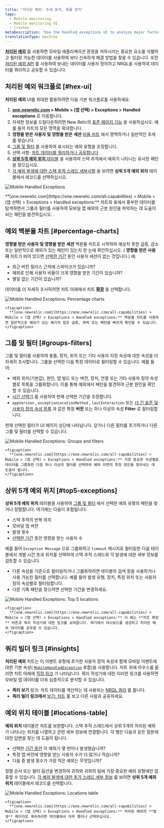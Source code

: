 ```yaml
---
title: '처리된 예외: 추세 분석, 충돌 방지'
tags:
  - Mobile monitoring
  - Mobile monitoring UI
  - Crashes
metaDescription: 'Use the handled exceptions UI to analyze major factors contributing to poor mobile app experience, and use filterable data to find a resolution.'
translationType: machine
---
```







[**처리된 예외**](/docs/mobile-monitoring/mobile-monitoring-ui/crashes/introduction-mobile-handled-exceptions) 를 사용하면 모바일 애플리케이션 환경을 저하시키는 중요한 요소를 식별하고 필터링 가능한 데이터를 사용하여 보다 신속하게 해결 방법을 찾을 수 있습니다. 또한 [처리된 예외 API](/docs/mobile-monitoring/mobile-monitoring-ui/crashes/introduction-mobile-handled-exceptions#hex-api) 를 사용하여 보내는 데이터를 사용자 정의하고 NRQL을 사용하여 데이터를 쿼리하고 공유할 수 있습니다.

## 처리된 예외 워크플로 [#hex-ui]

**처리된 예외** UI를 최대한 활용하려면 다음 기본 워크플로를 사용하세요.

1. **[one.newrelic.com](https://one.newrelic.com/all-capabilities) > Mobile > (앱 선택) > Exceptions > Handled exceptions** 로 이동합니다.
2. 자세한 정보를 드릴다운하려면 New Relic의 [표준 페이지 기능](/docs/data-analysis/user-interface-functions/view-your-data/standard-page-functions) 을 사용하십시오. 예를 들어 차트의 모든 영역을 확대합니다.
3. **영향을 받은 사용자 및 영향을 받은** **세션** [비율 차트](#percentage-charts) 에서 명백하거나 일반적인 추세를 찾습니다.
4. [그룹 및 필터](#groups-filters) 를 사용하여 표시되는 예외 유형을 조정합니다.
5. 선택 사항: [차트 데이터를 쿼리하거나 공유합니다](#insights) .
6. [**상위 5개 예외 위치** 테이블](#top5-exceptions) 을 사용하여 스택 추적에서 예외가 나타나는 유사한 패턴을 찾으십시오.
7. [각 예외 발생에 대한 스택 추적 스레드 세부사항](/docs/mobile-monitoring/mobile-monitoring-ui/crashes/handled-exceptions-occurrences) 을 보려면 **상위 5개 예외 위치** 테이블에서 레코드를 선택하십시오.

<img
  title="Mobile Handled Exceptions"
  alt="Mobile Handled Exceptions"
  src={mobileHandledExceptionsUi}
/>

<figcaption>
  **[one.newrelic.com](https://one.newrelic.com/all-capabilities) > Mobile > (앱 선택) > Exceptions > Handled exceptions:** 차트와 표에서 풍부한 데이터를 탐색하면서 그룹과 필터를 사용하여 모바일 앱 예외의 근본 원인을 파악하는 데 도움이 되는 패턴을 발견하십시오. .
</figcaption>

## 예외 백분율 차트 [#percentage-charts]

**영향을 받은 사용자 및 영향을 받은** **세션** 백분율 차트로 시작하여 예상치 못한 급증, 감소 또는 일반적으로 예외가 있는 패턴이 있는지 한 눈에 확인하십시오. ( **영향을 받은 사용자** 차트가 비어 있으면 [선택한 기간](/docs/apm/new-relic-apm/ui-functions/time-picker-setting-time-periods-view-data) 동안 사용자 세션이 없는 것입니다.) 예:

* 최근 버전 릴리스 근처에 스파이크가 있습니까?
* 예외로 인해 사용자 비율이 크게 영향을 받은 기간이 있습니까?
* 별일 없는 기간이 있습니까?

데이터를 더 자세히 조사하려면 차트 아래에서 차트 [**확장**](#top5-image) 을 선택합니다.

<CollapserGroup>
  <Collapser
    id="percentage-charts-image"
    title="예외 백분율 차트 예"
  >
    <img
      title="Mobile Handled Exceptions: Percentage charts"
      alt="Mobile Handled Exceptions: Percentage charts"
      src={mobileHandledExceptionsPercentages}
    />

    <figcaption>
      **[one.newrelic.com](https://one.newrelic.com/all-capabilities) > Mobile > (앱 선택) > Exceptions > Handled exceptions:** 백분율 차트를 사용하면 일반적으로 예외가 있는 예기치 않은 급증, 하락 또는 패턴을 빠르게 확인할 수 있습니다.
    </figcaption>
  </Collapser>
</CollapserGroup>

## 그룹 및 필터 [#groups-filters]

그룹 및 필터를 사용하여 충돌, 장치, 위치 또는 기타 사용자 지정 속성에 대한 속성을 더 자세히 조사합니다. 그룹을 선택한 다음 특정 데이터로 필터링할 수 있습니다. 예를 들어:

* 예외 위치(기본값), 원인, 앱 빌드 또는 버전, 장치, 연결 또는 기타 사용자 정의 속성별로 목록을 그룹화합니다. 이를 통해 예외에서 패턴을 발견하여 근본 원인을 확인할 수 있습니다.
* [시간 선택기](/docs/apm/new-relic-apm/ui-functions/time-picker-setting-time-periods-view-data) 를 사용하여 현재 선택한 기간을 조정합니다.
* `appVersion` , `exceptionLocationMethod` , `lastInteraction` 또는 [더 긴 표준 및 사용자 정의 속성 목록](/docs/insights/insights-data-sources/default-data/mobile-events-attributes) 과 같은 특정 **버전** 또는 하나 이상의 속성 **Filter** 로 필터링합니다.

현재 선택한 필터가 UI 페이지 상단에 나타납니다. 닫거나 다른 필터를 추가하거나 다른 그룹 및 필터를 선택할 수 있습니다.

<CollapserGroup>
  <Collapser
    id="groups-filters-image"
    title="그룹 및 필터 예"
  >
    <img
      title="Mobile Handled Exceptions: Groups and filters"
      alt="Mobile Handled Exceptions: Groups and filters"
      src={mobileHandledExceptionsGroups}
    />

    <figcaption>
      **[one.newrelic.com](https://one.newrelic.com/all-capabilities) > Mobile > (앱 선택) > Exceptions > Handled exceptions:** 가장 중요한 속성별로 데이터를 그룹화한 다음 하나 이상의 필터를 선택하여 예외 이면의 특정 원인을 찾아내는 데 도움이 됩니다.
    </figcaption>
  </Collapser>
</CollapserGroup>

## 상위 5개 예외 위치 [#top5-exceptions]

**상위 5개 예외 위치** 테이블을 사용하여 [그룹 및 필터](#groups-filters) 에서 선택한 예외 유형의 패턴을 찾거나 정렬합니다. 여기에는 다음이 포함됩니다.

* 스택 추적의 반복 위치
* 모바일 앱 버전
* 발생 횟수
* [선택한 기간](/docs/apm/new-relic-apm/ui-functions/time-picker-setting-time-periods-view-data) 동안 영향을 받는 사용자 수

예를 들어 `Exception Message` 으로 그룹화하고 `timeout` 메시지로 필터링한 다음 테이블에서 개별 시간 초과 위치를 선택하여 스택 추적 스레드와 각 발생에 대한 세부 정보를 검토할 수 있습니다.

* 다른 속성을 기준으로 필터링하거나 그룹화하려면 테이블의 검색 창을 사용하거나 사용 가능한 필터를 선택합니다. 예를 들어 발생 유형, 장치, 특정 위치 또는 사용자 정의 속성별로 필터링합니다.
* 다른 기록 패턴을 찾으려면 선택한 기간을 변경하세요.

<CollapserGroup>
  <Collapser
    id="top5-image"
    title="상위 5개 예외 위치의 예"
  >
    <img
      title="Mobile Handled Exceptions: Top 5 locations"
      alt="Mobile Handled Exceptions: Top 5 locations"
      src={mobileHandledExceptionsLocations}
    />

    <figcaption>
      **[one.newrelic.com](https://one.newrelic.com/all-capabilities) > Mobile > (앱 선택) > Exceptions > Handled exceptions:** 이 예는 **차트 확장** 버튼과 쿼리 작성기에 대한 링크를 보여줍니다. 여기에서 대시보드를 생성하고 처리된 예외 데이터를 공유할 수 있습니다.
    </figcaption>
  </Collapser>
</CollapserGroup>

## 쿼리 빌더 링크 [#insights]

**처리된 예외** 차트는 이 이벤트 유형에 추가한 사용자 정의 속성과 함께 모바일 이벤트에 대한 기본 속성( [`MobileHandledException`](/docs/insights/insights-data-sources/default-data/mobile-events-attributes#mobilehandledexception-attributes) 포함)을 사용합니다. 차트 위에 마우스를 올리면 차트 아래에 [직접 링크](#top5-image) 가 나타납니다. 쿼리 작성기에 대한 이러한 링크를 사용하면 모바일 앱 데이터를 더욱 심층적으로 분석할 수 있습니다.

* **쿼리 보기** 링크: 차트 데이터를 계산하는 데 사용되는 [NRQL 쿼리](/docs/insights/new-relic-insights/using-new-relic-query-language/using-nrql) 를 봅니다.
* **쿼리 빌더 링크에서** [보기: 차트](/docs/insights/new-relic-insights/using-insights-interface/query-page-creating-editing-nrql-queries) 를 보고 다른 사람과 공유하세요.

## 예외 위치 테이블 [#locations-table]

**예외 위치** 테이블은 차트를 보완합니다. 스택 추적 스레드에서 상위 5개의 처리된 예외가 나타나는 위치를 나열하고 관련 세부 정보에 연결합니다. 각 행은 다음과 같은 질문에 대한 답변을 찾는 데 도움이 됩니다.

* 선택한 [기간 동안](#time-period) 이 예외가 몇 번이나 발생했습니까?
* 특정 앱 버전에 영향을 받는 사용자 수가 더 많거나 적습니까?
* 다음 중 발생 횟수가 가장 적은 예외는 무엇입니까?

정렬 순서 또는 필터 옵션을 변경하여 귀하와 귀하의 팀에 가장 중요한 예외 유형에만 집중할 수 있습니다. [각 예외 발생에 대한 추가 스레드 세부 정보](/docs/mobile-monitoring/mobile-monitoring-ui/crashes/handled-exceptions-occurrences) 를 보려면 **상위 5개 예외 위치** 테이블에서 레코드를 선택합니다.

<CollapserGroup>
  <Collapser
    id="table-image"
    title="예외 위치 테이블 예"
  >
    <img
      title="Mobile Handled Exceptions: Locations table"
      alt="Mobile Handled Exceptions: Locations table"
      src={mobileHandledExceptionsTable}
    />

    <figcaption>
      **[one.newrelic.com](https://one.newrelic.com/all-capabilities) > Mobile > (앱 선택) > Exceptions > Handled exceptions:** 처리된 예외의 **발생** 페이지로 계속하려면 테이블에서 아무 행이나 선택하십시오.
    </figcaption>
  </Collapser>
</CollapserGroup>
